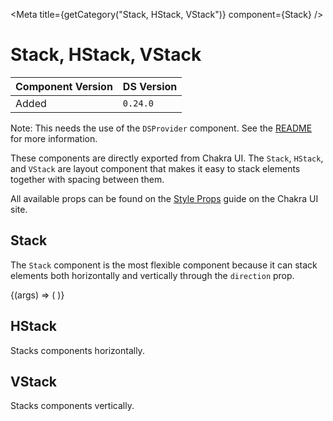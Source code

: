 

<Meta title={getCategory("Stack, HStack, VStack")} component={Stack} />

# Stack, HStack, VStack

| Component Version | DS Version |
| ----------------- | ---------- |
| Added             | `0.24.0`   |

Note: This needs the use of the `DSProvider` component. See the [README](https://github.com/NYPL/nypl-design-system#using-the-design-system-in-your-product)
for more information.

These components are directly exported from Chakra UI. The `Stack`, `HStack`,
and `VStack` are layout component that makes it easy to stack elements together
with spacing between them.

All available props can be found on the [Style Props](https://chakra-ui.com/docs/features/style-props)
guide on the Chakra UI site.

## Stack

The `Stack` component is the most flexible component because it can stack elements
both horizontally and vertically through the `direction` prop.

<Canvas>
  <Story
    name="Stack, HStack, VStack"
    args={{
      direction: "column",
      spacing: "10px",
    }}
    argTypes={{
      direction: {
        control: {
          type: "select",
        },
        options: ["column", "row"],
      },
    }}
  >
    {(args) => (
      <Stack {...args}>
        <Circle size="50px" borderColor="ui.black" borderWidth="1px">
          <Icon name={IconNames.ErrorFilled} size={IconSizes.Large} />
        </Circle>
        <Circle size="50px" borderColor="ui.black" borderWidth="1px">
          <Icon name={IconNames.ErrorOutline} size={IconSizes.Large} />
        </Circle>
        <Circle size="50px" borderColor="ui.black" borderWidth="1px">
          <Icon name={IconNames.Check} size={IconSizes.Large} />
        </Circle>
      </Stack>
    )}
  </Story>
</Canvas>

## HStack

Stacks components horizontally.

<Canvas>
  <DSProvider>
    <HStack>
      <Radio checked labelText="Tom Nook" name="testChecked" />
      <Radio labelText="Timmy" name="testChecked" />
      <Radio labelText="Tommy" name="testChecked" />
      <Radio labelText="Celeste" name="testChecked" />
    </HStack>
  </DSProvider>
</Canvas>

## VStack

Stacks components vertically.

<Canvas>
  <DSProvider>
    <VStack>
      <Radio isChecked labelText="Tom Nook" name="testChecked" />
      <Radio labelText="Timmy" name="testChecked" />
      <Radio labelText="Tommy" name="testChecked" />
      <Radio labelText="Celeste" name="testChecked" />
    </VStack>
  </DSProvider>
</Canvas>

